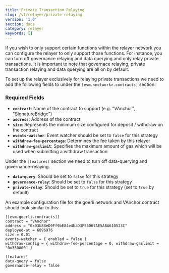 ```yaml
---
title: Private Transaction Relaying
slug: /v1/relayer/private-relaying
version: '1.0'
section: docs
category: relayer
keywords: []
---
```

 
If you wish to only support certain functions within the relayer network you can configure the relayer to only support those functions. 
For instance, you can turn off governance relaying and data querying and only relay private transactions. It is important to note 
that governace relaying, private transaction relaying and data querying are all on by default. 
 
To set up the relayer exclusively for relaying private transactions we need to add the following fields to under the 
`[evm.<network>.contracts]` section:

### Required Fields

- **`contract`**: Name of the contract to support (e.g. "VAnchor", "SignatureBridge")
- **`address`**: Address of the contract 
- **`size`**: Represents the minimum size configured for deposit / withdraw on the contract 
- **`events-watcher`**: Event watcher should be set to `false` for this strategy
- **`withdraw-fee-percentage`**: Determines the fee taken by this relayer
- **`withdraw-gaslimit`**: Specifies the maximum amount of gas which will be used when submitting a withdraw transaction

Under the `[features]` section we need to turn off data-querying and governance-relaying.

- **`data-query`**: Should be set to `false` for this strategy
- **`governance-relay`**: Should be set to `false` for this strategy
- **`private-relay`**: Should be set to `true` for this strategy (set to `true` by default)

An example configuration file for the goerli network and VAnchor contract should look similar to this:

```
[[evm.goerli.contracts]]
contract = "VAnchor"
address = "0x03b88eD9Ff9bE84e4baD3F55D67AE5ABA610523C"
deployed-at = 6896976
size = 0.01
events-watcher = { enabled = false } 
withdraw-config = { withdraw-fee-percentage = 0, withdraw-gaslimit = "0x350000" }

[features]
data-query = false
governance-relay = false
```

